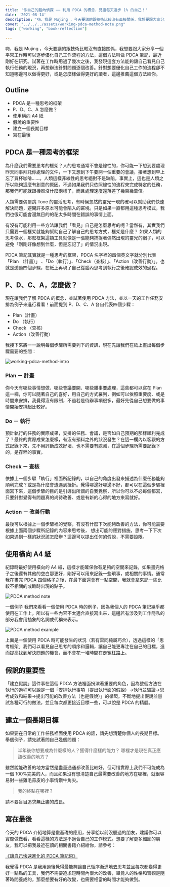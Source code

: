 ```yaml
---
title: '作自己的腦內偵探 —— 利用 PDCA 的概念，見證每天進步 1% 的自己！'
date: '2021-08-14'
description: '嗨，我是 Mujing ，今天要講的跟技術比較沒有直接關係，我想要跟大家分享一個平常工作時可以逐步優化自己工作流程的方法，這個方法叫做 PDCA 筆記，最近剛好在研究。'
cover: "../../../assets/working-pdca-method-note.png"
tags: ["working", "book-reflection"]
    
---
```


嗨，我是 Mujing ，今天要講的跟技術比較沒有直接關係，我想要跟大家分享一個平常工作時可以逐步優化自己工作流程的方法，這個方法叫做 PDCA 筆記，最近剛好在研究。試著在工作時用過了幾次之後，我發現這套方法能夠讓自己看見自己執行任務的現況，再想辦法針對問題逐個改善。針對想要優化自己工作的流程卻不知道哪邊可以做得更好，或是怎麼樣做得更好的讀者，這邊推薦這個方法給你。

## Outline

- PDCA 是一種思考的框架
- P、D、C、A 怎麼做？
- 使用橫向 A4 紙
- 假說的重要性
- 建立一個長期目標
- 寫在最後

## PDCA 是一種思考的框架

為什麼我們需要思考的框架？人的思考通常不會是線性的，你可能一下想到要處理昨天同事拜託你處理的文件，一下又想到下午要開一個重要的會議，接著想到早上忘了買杯咖啡……。人類這樣非線性的思考絕對不是缺陷，事實上，這也是人類之所以能夠這麼有創意的原因。不過如果我們只依照線性的流程來完成特定的任務，那我們可能就跟機器沒什麼兩樣了，而且處理速度還落差了幾百幾萬倍。

人類需要偶爾跳 Tone 的靈活思考，有時候忽然的靈光一現的確可以幫助我們快速解決問題，避開許多原本可能會陷入的窘境。只是如果一直都用這種思考模式，我們也很可能會漫無目的的花太多時間在錯誤的事情上面。

有沒有可能利用一些方法讓我們「看見」自己是怎麼思考的呢？當然有，其實我們只需要一個框架就能夠幫助自己了解自己的思考方式，框架是什麼？ 如果人類的思考像水，那麼框架這類工具就像是一張能夠捕捉著偶然出現的靈光的網子，可以避免「剛剛好像想到什麼，但是忘記了」的情況出現。

PDCA 筆記其實就是一種思考的框架，PDCA 名字裡的四個英文字就分別代表「Plan （計畫）」 、「Do（執行）」、「Check（查核）」、「Action（改善行動）」。也就是透過四個步驟，在紙上再現了自己從腦內思考到執行之後確認成效的過程。

## P、D、C、A，怎麼做？

現在讓我們了解 PDCA 的概念，並試著使用 PDCA 方法，並以一天的工作任務安排為例子來進行看看！前面提到 P、D、C、A 各自代表四個步驟：

- Plan（計畫）
- Do （執行）
- Check （查核）
- Action（改善行動）

我接下來將一一說明每個步驟所需要列下的資訊，現在先讓我們在紙上畫出每個步驟需要的空間：

![working-pdca-method-intro](../../../assets/working-pdca-method-intro.png)

### Plan － 計畫

你今天有哪些事情想做、哪些會議要開、哪些雜事要處理，這些都可以寫在 Plan 這一欄，你可以隨著自己的喜好，用自己的方式羅列，例如可以依照重要度、或是時間來安排，我覺得沒有限制，不過若是待辦事項很多，最好先從自己想要做的事情開始安排起比較好。

### Do － 執行

預計執行的任務的實際成果，安排的任務、會議，是否如自己預期的那樣順利完成了？最終的實際成果怎麼樣，有沒有預料之外的狀況發生？在這一欄內以客觀的方式記錄下來，先不用評斷成效好壞、也不需要有臆測，在這個步驟所需要記錄下的，是存粹的事實。

### Check － 查核

依據上一個步驟「執行」裡面所記錄的，以自己的角度出發來描述為什麼任務能夠順利完成？或是為什麼會遭遇到挫折。覺得哪邊好哪邊不好，都可以在這個步驟裡面寫下來，這個步驟的目的是引導出所謂的自我覺察，所以你可以不必每個都寫，只要針對覺得有問題真的尚待改善、或是有新的心得的地方來寫就好。

### Action － 改善行動

最後可以根據上一個步驟裡的覺察，有沒有什麼下次能夠改善的方法，你可能需要根據上面兩個步驟所記錄的內容來思考後， 想出可能的應對措施，思考一下下次如果遇到一樣的狀況該怎麼辦？這邊可以提出任何的假說，不需要設限。

## 使用橫向 A4 紙

紀錄時最好使用橫向的 A4 紙，這樣才能確保你有足夠的空間來記錄，如果畫完格子之後還有其他的空白那更好，剛好可以用來記錄一些瑣事，或相關的事情。通常我在畫完 PDCA 四個格子之後，在最下面還會有一點空間，我就會拿來記一些比較不相關的或臨時出現的點子。

![PDCA method note](../../../assets/working-pdca-method-note.png)

一個例子
我們來看看一個使用 PDCA 時的例子，因為我個人的 PDCA 筆記幾乎都使用在工作上，所以有一些內容不太適合直接寫出來，這邊若有涉及到工作隱私的部分我會用抽象的名詞或代稱來表示。

![PDCA method example](../../../assets/working-pdca-method-example.png)

上面是一個使用 PDCA 時可能發生的狀況（若有雷同純屬巧合），透過這樣的「思考框架」我們可以看見自己思考的順序和邏輯，讓自己能更專注在自己的目標，進而提高找到解決問題的機會，而不會花一堆時間在走冤枉路上。

## 假說的重要性

「建立假說」這件事在這個 PDCA 方法裡面扮演著重要的角色，因為整個方法在執行的過程可以說是一個「安排執行事項（提出執行面的假說）->執行並驗證->思考成效和結果->提出可能的改善方法（也是假說）」的循環。不斷地提出假說並嘗試各種可行的做法，並且每次都更接近目標一些，可以說是 PDCA 的精髓。

## 建立一個長期目標

如果要在日常的工作任務裡面使用 PDCA 的話，請先想清楚你個人的長期目標。舉個例子，請先試著問自己幾個問題：

> 半年後你想要成為什麼樣的人？獲得什麼樣的能力？
> 哪裡才是現在真正應該改善的地方？

雖然說能改善的地方當然是盡量通通都改善比較好，但可惜實際上我們不可能成為一個 100%完美的人，而且如果沒有想清楚自己最需要改善的地方在哪裡，就很容易對一些雞毛蒜皮的小事情鑽牛角尖。

> 我的終點在哪裡？

請不要盲目追求無止盡的成長。

## 寫在最後

今天的 PDCA 介紹地算是蠻基礎的應用，分享給以前沒聽過的朋友，建議你可以實際做做看，看看這樣的方法是不適合自己的工作模式。想要了解更多細節的朋友，我可以把我最近在讀的相關書籍介紹給你，請參考：

[《讓自己快速進化的 PDCA 筆記術》](https://www.books.com.tw/products/0010761289)

我覺得 PDCA 是我用過後覺得最能夠讓自己循序漸進地去思考並且每次都變得更好一點點的工具，我們不需要追求短時間內很大的改善，畢竟人的性格和習觀是隨著時間養成的，那麼想要有好的改變，也需要相當的時間才能夠做到。

